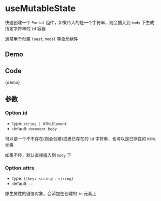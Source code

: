 # useMutableState

快速创建一个 `Portal` 组件，如果传入的是一个字符串，则会插入到 `body` 下生成指定字符串的 `id` 容器

通常用于创建 `Toast`, `Modal` 等全局组件

## Demo


<Demo />

## Code


<CodeBlock>{demo}</CodeBlock>

## 参数

### Option.id

- type: `string | HTMLElement`
- default: `document.body`

可以是一个不不存在(则会创建)或者已存在的 `id` 字符串，也可以是已存在的 `HTML` 元素

如果不传，默认直接插入到 `body` 下

### Option.attrs

- type: `{[key: string]: string}`
- default: `--`

原生属性的键值对象，会添加在创建的 `id` 元素上
